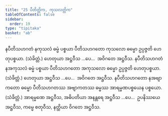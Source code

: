 ```yaml
---
title: "25 ပီတိတ္တိက, ကုသလတ္တိက"
tableOfContents: false
sidebar:
  order: 19
type: "tipitaka"
basket: "ab"
---
```



<DynamicBreadcrumb />

<Division number="34">

<Paragraph number="109">
နပီတိသဟဂတံ နကုသလံ ဓမ္မံ ပစ္စယာ ပီတိသဟဂတော ကုသလော ဓမ္မော ဥပ္ပဇ္ဇတိ ဟေတုပစ္စယာ. (သံခိတ္တံ.) ဟေတုယာ အဋ္ဌဝီသ …ပေ…  အဝိဂတေ အဋ္ဌဝီသ.
</Paragraph>

<Paragraph number="110">
နပီတိသဟဂတံ နအကုသလံ ဓမ္မံ ပစ္စယာ ပီတိသဟဂတော အကုသလော ဓမ္မော ဥပ္ပဇ္ဇတိ ဟေတုပစ္စယာ. (သံခိတ္တံ.) ဟေတုယာ အဋ္ဌဝီသ …ပေ…  အဝိဂတေ အဋ္ဌဝီသ.
</Paragraph>

<Paragraph number="111">
နပီတိသဟဂတော နအဗျာကတော ဓမ္မော ပီတိသဟဂတဿ အဗျာကတဿ ဓမ္မဿ အာရမ္မဏပစ္စယေန ပစ္စယော. (သံခိတ္တံ.) အာရမ္မဏေ အဋ္ဌဝီသ, အဓိပတိယာ အနန္တရေ အဋ္ဌဝီသ …ပေ…  ဥပနိဿယေ အဋ္ဌဝီသ, ကမ္မေ စတုဝီသ, နတ္ထိယာ ဝိဂတေ အဋ္ဌဝီသ.
</Paragraph>
</Division>